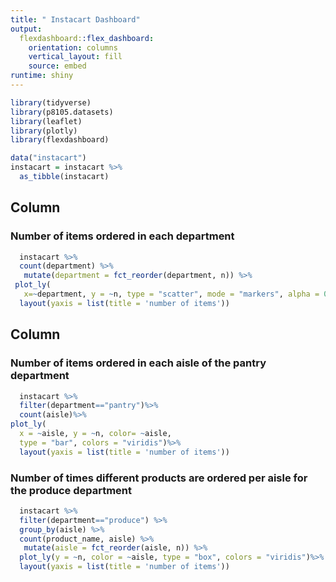 ```yaml
---
title: " Instacart Dashboard"
output: 
  flexdashboard::flex_dashboard:
    orientation: columns
    vertical_layout: fill
    source: embed
runtime: shiny
---
```


```r
library(tidyverse)
library(p8105.datasets)
library(leaflet)
library(plotly)
library(flexdashboard)
```

```r
data("instacart")
instacart = instacart %>% 
  as_tibble(instacart)
```


Column {data-width=650}
-----------------------------------------------------------------------

### Number of items ordered in each department
```r
  instacart %>% 
  count(department) %>% 
   mutate(department = fct_reorder(department, n)) %>% 
 plot_ly(
   x=~department, y = ~n, type = "scatter", mode = "markers", alpha = 0.5)%>% 
  layout(yaxis = list(title = 'number of items'))
```

Column {data-width=650}
-----------------------------------------------------------------------

### Number of items ordered in each aisle of the pantry department

```r
  instacart %>% 
  filter(department=="pantry")%>%
  count(aisle)%>% 
plot_ly(
  x = ~aisle, y = ~n, color= ~aisle,
  type = "bar", colors = "viridis")%>%  
  layout(yaxis = list(title = 'number of items'))

```


### Number of times different products are ordered per aisle for the produce department 
```r
  instacart %>% 
  filter(department=="produce") %>%
  group_by(aisle) %>% 
  count(product_name, aisle) %>% 
   mutate(aisle = fct_reorder(aisle, n)) %>% 
  plot_ly(y = ~n, color = ~aisle, type = "box", colors = "viridis")%>%
  layout(yaxis = list(title = 'number of items'))

```

